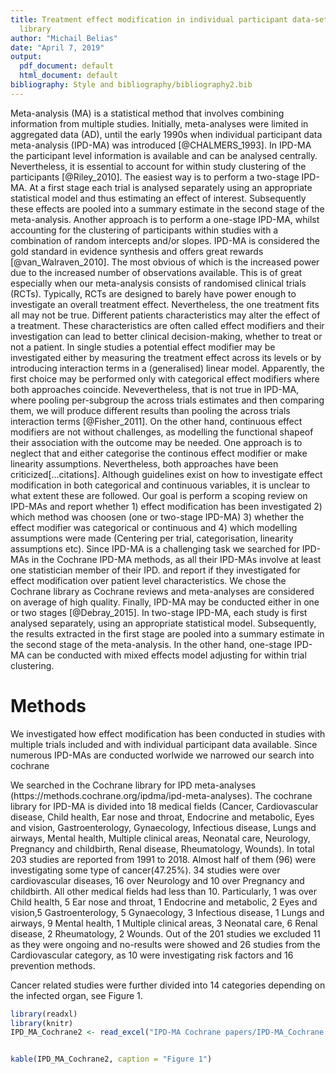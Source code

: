 ```yaml
---
title: Treatment effect modification in individual participant data-sets on Cochrane
  library
author: "Michail Belias"
date: "April 7, 2019"
output:
  pdf_document: default
  html_document: default
bibliography: Style and bibliography/bibliography2.bib
---
```



  Meta-analysis (MA) is a statistical method that involves combining information from multiple studies. Initially, meta-analyses were limited in aggregated data (AD), until the early 1990s when individual participant data meta-analysis (IPD-MA) was introduced [@CHALMERS_1993].  In IPD-MA the participant level information is available and can be analysed centrally. Nevertheless, it is essential to account for within study clustering of the participants [@Riley_2010]. The easiest way is to perform a two-stage IPD-MA. At a first stage each trial is analysed separately using an appropriate statistical model and thus estimating an effect of interest. Subsequently these effects are pooled into a summary estimate in the second stage of the meta-analysis. Another approach is to perform a one-stage IPD-MA, whilst accounting for the clustering of participants within studies with a combination of random intercepts and/or slopes. IPD-MA is considered the gold standard in evidence synthesis and offers great rewards [@van_Walraven_2010]. The most obvious of which is the increased power due to the increased number of observations available. This is of great especially when our meta-analysis consists of randomised clinical trials (RCTs). Typically, RCTs are designed to barely have power enough to investigate an overall treatment effect. Nevertheless, the one treatment fits all may not be true. Different patients characteristics may alter the effect of a treatment. These characteristics are often called effect modifiers and their investigation can lead to better clinical decision-making, whether to treat or not a patient. 
  In single studies a potential effect modifier may be investigated either by measuring the treatment effect across its levels or by introducing interaction terms in a (generalised) linear model. Apparently, the first choice may be performed only with categorical effect modifiers where both approaches coincide. Nevevertheless, that is not true in IPD-MA, where pooling per-subgroup the across trials estimates and then comparing them, we will produce different results than pooling the across trials interaction terms [@Fisher_2011]. On the other hand, continuous effect modifiers are not without challenges, as modelling the functional shapeof their association with the outcome may be needed. One approach is to neglect that and either categorise the continous effect modifier or make linearity assumptions. Nevertheless, both approaches have been criticized[...citations].
  Although guidelines exist on how to investigate effect modification in both categorical and continuous variables, it is unclear to what extent these are followed.  Our goal is perform a scoping review on IPD-MAs and report whether 1)  effect modification has been investigated 2) which method was choosen (one or two-stage IPD-MA) 3) whether the effect modifier was categorical or continuous and 4) which modelling assumptions were made (Centering per trial, categorisation, linearity assumptions etc). Since IPD-MA is a challenging task we searched for IPD-MAs in the Cochrane IPD-MA methods, as all their IPD-MAs involve at least one statistician member of their IPD.  and report if they investigated for effect modification over patient level characteristics. We chose the Cochrane library as Cochrane reviews and meta-analyses are considered on average of high quality. 
  Finally, IPD-MA may be conducted either in one or two stages [@Debray_2015]. In two-stage IPD-MA, each study is first analysed separately, using an appropriate statistical model. Subsequently, the results extracted in the first stage are pooled into a summary estimate in the second stage of the meta-analysis. In the other hand, one-stage IPD-MA can be conducted with mixed effects model adjusting for within trial clustering. 
  
  
  
# Methods 

We investigated how effect modification has been conducted in studies with multiple trials included and with individual participant data available. Since numerous IPD-MAs are conducted worlwide we narrowed our search into cochrane 

We searched in the Cochrane library for IPD meta-analyses (https://methods.cochrane.org/ipdma/ipd-meta-analyses). The cochrane library for IPD-MA is divided into 18 medical fields (Cancer, Cardiovascular disease, Child health, Ear nose and throat, Endocrine and metabolic, Eyes and vision, Gastroenterology, Gynaecology, Infectious disease, Lungs and airways, Mental health, Multiple clinical areas, Neonatal care, Neurology, Pregnancy and childbirth, Renal disease, Rheumatology, Wounds). In total 203 studies are reported from 1991 to 2018. Almost half of them (96) were investigating some type of cancer(47.25%). 34 studies were over cardiovascular diseases, 16 over Neurology and 10 over Pregnancy and childbirth. All other medical fields had less than 10. Particularly, 1 was over Child health, 5 Ear nose and throat, 1 Endocrine and metabolic, 2 Eyes and vision,5 Gastroenterology, 5 Gynaecology, 3 Infectious disease, 1 Lungs and airways, 9 Mental health, 1 Multiple clinical areas, 3 Neonatal care, 6 Renal disease, 2 Rheumatology, 2 Wounds. Out of the 201 studies we excluded 11 as they were ongoing and no-results were showed and 26 studies from the Cardiovascular category, as 10 were investigating risk factors and 16 prevention methods. 

  Cancer related studies were further divided into 14 categories depending on the infected organ, see Figure 1. 
```r
library(readxl)
library(knitr)
IPD_MA_Cochrane2 <- read_excel("IPD-MA Cochrane papers/IPD-MA_Cochrane.xlsx",  sheet = "Cancer Categories")


kable(IPD_MA_Cochrane2, caption = "Figure 1")
```
  


